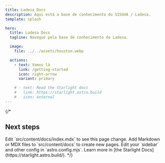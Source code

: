 ```yaml
---
title: Ladesa Docs
description: Aqui está a base de conhecimento do SISGHA / Ladesa.
template: splash

hero:
  title: Ladesa Docs
  tagline: Navegue pela base de conhecimento do Ladesa.

  image:
    file: ../../assets/houston.webp

  actions:
    - text: Vamos lá
      link: /getting-started
      icon: right-arrow
      variant: primary

    # - text: Read the Starlight docs
    #   link: https://starlight.astro.build
    #   icon: external
---
```


{/* 

## Next steps

<CardGrid stagger>
  <Card title="Update content" icon="pencil">
    Edit `src/content/docs/index.mdx` to see this page change.
  </Card>
  <Card title="Add new content" icon="add-document">
    Add Markdown or MDX files to `src/content/docs` to create new pages.
  </Card>
  <Card title="Configure your site" icon="setting">
    Edit your `sidebar` and other config in `astro.config.mjs`.
  </Card>
  <Card title="Read the docs" icon="open-book">
    Learn more in [the Starlight Docs](https://starlight.astro.build/).
  </Card>
</CardGrid> */}
